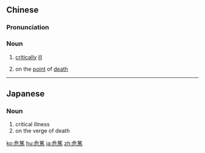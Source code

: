 {{also|危笃}}
==Chinese==
{{zh-forms|s=危笃}}

===Pronunciation===
{{zh-pron
|m=危dǔ
|c=ngai4 duk1
|mn=tw,xm:gûi-tok
|cat=n
}}

===Noun===
{{zh-noun}}

# {{lb|zh|literary}} [[critically]] [[ill]]
# {{lb|zh|literary}} on the [[point]] of [[death]]

----

==Japanese==
{{ja-kanjitab|き|とく|yomi=on}}

===Noun===
{{ja-noun|きとく}}

# critical illness
# on the verge of death

[[ko:危篤]]
[[hu:危篤]]
[[ja:危篤]]
[[zh:危篤]]